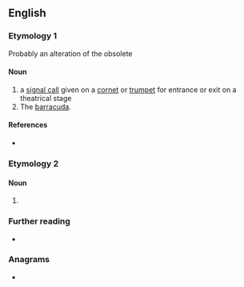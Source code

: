 ==English==

===Etymology 1===
Probably an alteration of the obsolete {{m|en|signet||signal}}

====Noun====
{{en-noun}}

# a [[signal call]] given on a [[cornet]] or [[trumpet]] for entrance or exit on a theatrical stage
# The [[barracuda]]. <!--Webster 1913-->

====References====
* {{R:Webster NCD 1967}}

===Etymology 2===

====Noun====
{{en-noun}}

# {{alternative spelling of|en|sennit}}

===Further reading===
*{{cite web| url = http://www.oxfordmusiconline.com/grovemusic/view/10.1093/gmo/9781561592630.001.0001/omo-9781561592630-e-0000025415 | title = Sennet (senet, sonnet, sennit, sennate, sinet, synnet, cynet) | work = Oxford Music Online | accessdate = 2019-04-30}}

===Anagrams===
* {{anagrams|en|a=eennst|Nenets|Tennes|ennets|tensen}}
